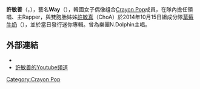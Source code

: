 {{blpunsourced|time=2016-04-08T17:57:31+00:00}}
{{藝人
|姓名 = 唯一
|類型 = 女歌手
|圖片 = 크레용팝(Crayon Pop) 도시 꼬마들의 행복한 축제 티브로드 원음방송 06.jpg
|圖片尺寸 = 
|圖片簡介 = 
|本名 = 許敏善
|外文名 = 허민선 
|外文=ko
|羅馬拼音 = Heo Min Sun
|英文名 = Way
|暱稱 = 
|國籍 = {{KOR}}
|出生日期 = {{birth date and age|1990|7|12}}
|出生地點 = {{KOR}}[[首爾|首爾]][[江東區_(首爾)|江東區]]{{link-ko|明逸洞|명일동}}
|職業 = [[歌手|歌手]]、[[演員|演員]]、[[主持人|主持人]]、[[舞者|舞者]]、[[YouTuber|YouTuber]]
|語言 = [[韓語|韓語]]、[[英語|英語]]、[[漢語|漢語]]、[[日語|日語]]
|教育程度 =  水原女子大學(休學中)
|宗教 = 
|音樂類型 = [[韓國流行音樂|K-pop]]、[[Disco|Disco]]、[[Trot|Trot]]
|出身地 = {{KOR}}[[首尔|首尔]]
|出道作 = 《[[Bing_Bing|Bing Bing]]》
|出道日期 = 2012年7月19日
|代表作 = 《[[Bing_Bing|Bing Bing]]》<br>《[[Saturday_Night|Saturday Night]]》<br>《[[Bar_Bar_Bar|Bar Bar Bar]]》<br>《니가 미워》（中文：你好討厭）<br>《OK》
|活躍年代 = 2012年至今
|唱片公司 = {{ubl|[[Mnet媒體|CJ E&M Music]]|[[索尼音樂娛樂|索尼音樂娛樂]]}}
|經紀公司 =  {{ubl|[[Chrome_Entertainment|Chrome Entertainment]]（[[韓國|韓國]]）|[[波麗佳音|波麗佳音]]（[[日本|日本]]）}}
|網站 =
|相關團體 = [[Crayon_Pop|Crayon Pop]]<br>[[草莓牛奶_(雙人組合)|草莓牛奶]]
|獎項 = 
}}

'''許敏善'''（{{lang-ko| 허민선}}，{{bd|1990年|7月12日||}}），藝名'''Way'''（{{lang|ko|웨이}}），韓國女子偶像组合[[Crayon_Pop|Crayon Pop]]成員，在隊內擔任領唱、主Rapper，與雙胞胎姊姊[[許敏真|許敏真]]（ChoA）於2014年10月15日組成分隊[[草莓牛奶_(雙人組合)|草莓牛奶]]（{{lang-ko| 딸기우유}}），並於當日發行迷你專輯。曾為樂團N.Dolphin主唱。

== 外部連結 ==
*{{instagram|baysunny}}
*[https://www.youtube.com/channel/UCmKTebUnJbeWuhUHSxsEDhQ 許敏善的Youtube頻道] {{Wayback|url=https://www.youtube.com/channel/UCmKTebUnJbeWuhUHSxsEDhQ |date=20190324184127 }}

{{korea-bio-stub}}

[[Category:Crayon_Pop|Category:Crayon Pop]]